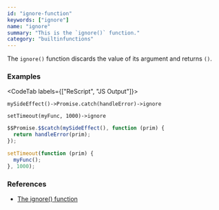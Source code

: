 ```yaml
---
id: "ignore-function"
keywords: ["ignore"]
name: "ignore"
summary: "This is the `ignore()` function."
category: "builtinfunctions"
---
```


The `ignore()` function discards the value of its argument and returns `()`.

### Examples

<CodeTab labels={["ReScript", "JS Output"]}>

```res
mySideEffect()->Promise.catch(handleError)->ignore

setTimeout(myFunc, 1000)->ignore
```

```js
$$Promise.$$catch(mySideEffect(), function (prim) {
  return handleError(prim);
});

setTimeout(function (prim) {
  myFunc();
}, 1000);
```

</CodeTab>

### References

- [The ignore() function](/docs/manual/latest/function#the-ignore-function)
